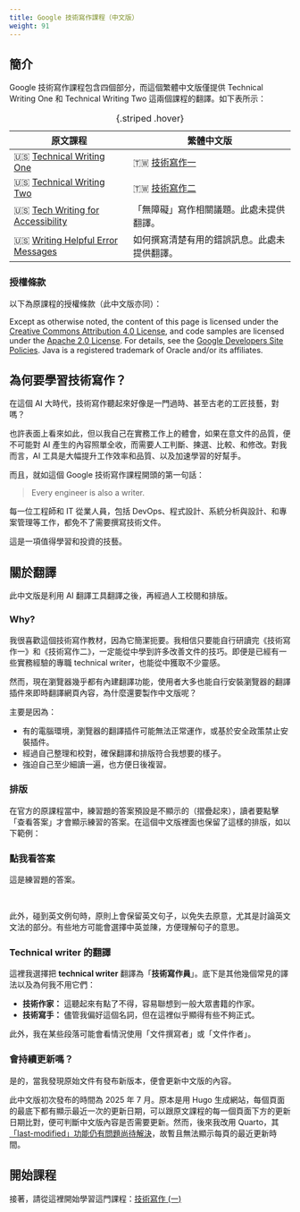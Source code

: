 ```yaml
---
title: Google 技術寫作課程（中文版）
weight: 91
---
```


## 簡介

Google 技術寫作課程包含四個部分，而這個繁體中文版僅提供 Technical Writing One 和 Technical Writing Two 這兩個課程的翻譯。如下表所示：

| 原文課程 | 繁體中文版 |
| --------|-----------|
| 🇺🇸 [Technical Writing One](https://developers.google.com/tech-writing/one) | 🇹🇼 [技術寫作一](one/) |
| 🇺🇸 [Technical Writing Two](https://developers.google.com/tech-writing/two) | 🇹🇼 [技術寫作二](two/) |
| 🇺🇸 [Tech Writing for Accessibility](https://developers.google.com/tech-writing/accessibility) | 「無障礙」寫作相關議題。此處未提供翻譯。 |
| 🇺🇸 [Writing Helpful Error Messages](https://developers.google.com/tech-writing/error-messages) | 如何撰寫清楚有用的錯誤訊息。此處未提供翻譯。 |

: {.striped .hover}

::: {.callout-note}
### 授權條款
以下為原課程的授權條款（此中文版亦同）：

Except as otherwise noted, the content of this page is licensed under the [Creative Commons Attribution 4.0 License](https://creativecommons.org/licenses/by/4.0/), and code samples are licensed under the [Apache 2.0 License](https://www.apache.org/licenses/LICENSE-2.0). For details, see the [Google Developers Site Policies](https://developers.google.com/site-policies). Java is a registered trademark of Oracle and/or its affiliates.
:::

## 為何要學習技術寫作？

在這個 AI 大時代，技術寫作聽起來好像是一門過時、甚至古老的工匠技藝，對嗎？

也許表面上看來如此，但以我自己在實務工作上的體會，如果在意文件的品質，便不可能對 AI 產生的內容照單全收，而需要人工判斷、揀選、比較、和修改。對我而言，AI 工具是大幅提升工作效率和品質、以及加速學習的好幫手。

而且，就如這個 Google 技術寫作課程開頭的第一句話：

> Every engineer is also a writer.

每一位工程師和 IT 從業人員，包括 DevOps、程式設計、系統分析與設計、和專案管理等工作，都免不了需要撰寫技術文件。

這是一項值得學習和投資的技藝。

## 關於翻譯

此中文版是利用 AI 翻譯工具翻譯之後，再經過人工校閱和排版。

### Why?

我很喜歡這個技術寫作教材，因為它簡潔扼要。我相信只要能自行研讀完《技術寫作一》和《技術寫作二》，一定能從中學到許多改善文件的技巧。即便是已經有一些實務經驗的專職 technical writer，也能從中獲取不少靈感。

然而，現在瀏覽器幾乎都有內建翻譯功能，使用者大多也能自行安裝瀏覽器的翻譯插件來即時翻譯網頁內容，為什麼還要製作中文版呢？

主要是因為：

- 有的電腦環境，瀏覽器的翻譯插件可能無法正常運作，或基於安全政策禁止安裝插件。
- 經過自己整理和校對，確保翻譯和排版符合我想要的樣子。
- 強迫自己至少細讀一遍，也方便日後複習。

### 排版

在官方的原課程當中，練習題的答案預設是不顯示的（摺疊起來），讀者要點擊「查看答案」才會顯示練習的答案。在這個中文版裡面也保留了這樣的排版，如以下範例：

::: {.callout-note collapse="true"}
### 點我看答案

這是練習題的答案。
:::

<br/>

此外，碰到英文例句時，原則上會保留英文句子，以免失去原意，尤其是討論英文文法的部分。有些地方可能會選擇中英並陳，方便理解句子的意思。

### Technical writer 的翻譯

這裡我選擇把 **technical writer** 翻譯為「**技術寫作員**」。底下是其他幾個常見的譯法以及為何我不用它們：

- **技術作家：** 這聽起來有點了不得，容易聯想到一般大眾書籍的作家。
- **技術寫手：** 儘管我偏好這個名詞，但在這裡似乎顯得有些不夠正式。

此外，我在某些段落可能會看情況使用「文件撰寫者」或「文件作者」。

### 會持續更新嗎？

是的，當我發現原始文件有發布新版本，便會更新中文版的內容。

::: {.callout-note}
此中文版初次發布的時間為 2025 年 7 月。原本是用 Hugo 生成網站，每個頁面的最底下都有顯示最近一次的更新日期，可以跟原文課程的每一個頁面下方的更新日期比對，便可判斷中文版內容是否需要更新。然而，後來我改用 Quarto，其[「last-modified」功能仍有問題尚待解決](https://github.com/quarto-dev/quarto-cli/issues/5967)，故暫且無法顯示每頁的最近更新時間。
:::

## 開始課程

接著，請從這裡開始學習這門課程：[技術寫作 (一)](one/introduction/index.qmd)
